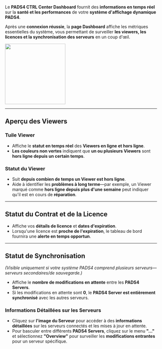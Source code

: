 Le **PADS4 CTRL Center Dashboard** fournit des **informations en temps réel** sur la **santé et les performances** de votre **système d'affichage dynamique PADS4**.

Après une **connexion réussie**, la **page Dashboard** affiche les métriques essentielles du système, vous permettant de surveiller **les viewers, les licences et la synchronisation des serveurs** en un coup d'œil.

<img height="200" src="/images/ctrl-centre/dashboard.png" />

***

## **Aperçu des Viewers**

### **Tuile Viewer**

* Affiche le **statut en temps réel** des **Viewers en ligne et hors ligne**.
* **Les couleurs non vertes** indiquent que **un ou plusieurs Viewers** sont **hors ligne depuis un certain temps**.

### **Statut du Viewer**

* Suit **depuis combien de temps un Viewer est hors ligne**.
* Aide à identifier les **problèmes à long terme**—par exemple, un Viewer marqué comme **hors ligne depuis plus d'une semaine** peut indiquer qu'il est en cours de **réparation**.

***

## **Statut du Contrat et de la Licence**

* Affiche vos **détails de licence** et **dates d'expiration**.
* Lorsqu'une licence est **proche de l'expiration**, le tableau de bord fournira une **alerte en temps opportun**.

***

## **Statut de Synchronisation**

*(Visible uniquement si votre système PADS4 comprend plusieurs serveurs—serveurs secondaires/de sauvegarde.)*

* Affiche le **nombre de modifications en attente** entre les **PADS4 Servers**.
* Si les modifications en attente sont **0**, le **PADS4 Server est entièrement synchronisé** avec les autres serveurs.

### **Informations Détaillées sur les Serveurs**

* Cliquez sur **l'image du Serveur** pour accéder à des **informations détaillées** sur les serveurs connectés et les mises à jour en attente.
* Pour basculer entre différents **PADS4 Servers**, cliquez sur le menu **"..."** et sélectionnez **"Overview"** pour surveiller les **modifications entrantes** pour un serveur spécifique.
